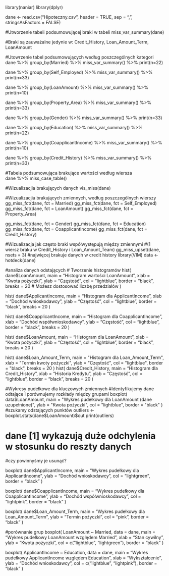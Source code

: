 library(naniar)
library(dplyr)

dane <- read.csv("Hipoteczny.csv", header = TRUE, sep = ",", stringsAsFactors = FALSE)

#Utworzenie tabeli podsumowującej braki w tabeli 
miss_var_summary(dane)

#Braki są zauważalne jedynie w: Credit_History, Loan_Amount_Term, LoanAmount

#Utowrzenie tabel podsumowujących według poszczególnych kategori
dane %>%
  group_by(Married) %>%
    miss_var_summary() %>%
    print(n=22)
    
dane %>%
  group_by(Self_Employed) %>%
    miss_var_summary() %>%
    print(n=33)

dane %>%
  group_by(LoanAmount) %>%
    miss_var_summary() %>%
    print(n=10)

dane %>%
  group_by(Property_Area) %>%
    miss_var_summary() %>%
    print(n=33)
 
 dane %>%
  group_by(Gender) %>%
    miss_var_summary() %>%
    print(n=33)
    
dane %>%
  group_by(Education) %>%
    miss_var_summary() %>%
    print(n=22)

dane %>%
  group_by(CoapplicantIncome) %>%
    miss_var_summary() %>%
    print(n=10)

dane %>%
  group_by(Credit_History) %>%
    miss_var_summary() %>%
    print(n=33)
 
 
#Tabela podsumowująca brakujące wartości według wiersza    
dane %>%
  miss_case_table()
 
#Wizualizacjia brakujących danych 
vis_miss(dane)


#Wizualizacjia brakujących zmiennych, według poszczególnych wierszy
gg_miss_fct(dane, fct = Married)
gg_miss_fct(dane, fct = Self_Employed)
gg_miss_fct(dane, fct = LoanAmount)
gg_miss_fct(dane, fct = Property_Area)
  
gg_miss_fct(dane, fct = Gender)
gg_miss_fct(dane, fct = Education)
gg_miss_fct(dane, fct = CoapplicantIncome)
gg_miss_fct(dane, fct = Credit_History)  
  
  
#Wizualizacja jak często braki współwystępują między zmiennymi 
#(1 wiersz braku w Credit_History i Loan_Amount_Team)
gg_miss_upset(dane, 
              nsets = 3)
#najwięcej brakuje danych w credit history
library(VIM)
data <-hotdeck(dane)

#analiza danych odstających 
# Tworzenie histogramów
hist(
  dane$LoanAmount,
  main = "Histogram wartości LoanAmount",
  xlab = "Kwota pożyczki",
  ylab = "Częstość",
  col = "lightblue",
  border = "black",
  breaks = 20 # Możesz dostosować liczbę przedziałów
)

hist(
  dane$ApplicantIncome,
  main = "Histogram dla ApplicantIncome",
  xlab = "Dochód wnioskodawcy",
  ylab = "Częstość",
  col = "lightblue",
  border = "black",
  breaks = 20 
)

hist(
  dane$CoapplicantIncome,
  main = "Histogram dla CoapplicantIncome",
  xlab = "Dochód współwnioskodawcy",
  ylab = "Częstość",
  col = "lightblue",
  border = "black",
  breaks = 20 
)

hist(
  dane$LoanAmount,
  main = "Histogram dla LoanAmount",
  xlab = "Kwota pożyczki",
  ylab = "Częstość",
  col = "lightblue",
  border = "black",
  breaks = 20 
)

hist(
  dane$Loan_Amount_Term,
  main = "Histogram dla Loan_Amount_Term",
  xlab = "Termin kwoty pożyczki",
  ylab = "Częstość",
  col = "lightblue",
  border = "black",
  breaks = 20 
)
hist(
  dane$Credit_History,
  main = "Histogram dla Credit_History",
  xlab = "Historia Kredytu",
  ylab = "Częstość",
  col = "lightblue",
  border = "black",
  breaks = 20 
)

#Wykresy pudełkowe dla kluczowych zmiennych
#Identyfikujemy dane odtające i porównujemy rozkłady między grupami
boxplot(
  data$LoanAmount,
  main = "Wykres pudełkowy dla LoanAmount (dane uzupełnione)",
  ylab = "Kwota pożyczki",
  col = "lightblue",
  border = "black"
)
#szukamy odstających punktów
outliers <- boxplot.stats(dane$LoanAmount)$out
print(outliers)

# dane [1] wykazują duże odchylenia w stosunku do reszty danych
#czy powinnyśmy je usunąć?

boxplot(
  dane$ApplicantIncome,
  main = "Wykres pudełkowy dla ApplicantIncome",
  ylab = "Dochód wnioskodawcy",
  col = "lightgreen",
  border = "black"
)

boxplot(
  dane$CoapplicantIncome,
  main = "Wykres pudełkowy dla CoapplicantIncome",
  ylab = "Dochód współwnioskodawcy",
  col = "lightpink",
  border = "black"
)

boxplot(
  dane$Loan_Amount_Term,
  main = "Wykres pudełkowy dla Loan_Amount_Term",
  ylab = "Termin pożyczki",
  col = "pink",
  border = "black"
)

#porównanie grup
boxplot(
  LoanAmount ~ Married,
  data = dane,
  main = "Wykres pudełkowy LoanAmount względem Married",
  xlab = "Stan cywilny",
  ylab = "Kwota pożyczki",
  col = c("lightblue", "lightgreen"),
  border = "black"
)

boxplot(
  ApplicantIncome ~ Education,
  data = dane,
  main = "Wykres pudełkowy ApplicantIncome względem Education",
  xlab = "Wykształcenie",
  ylab = "Dochód wnioskodawcy",
  col = c("lightblue", "lightpink"),
  border = "black"
)

